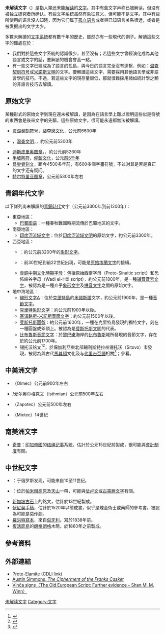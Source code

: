 {{refimprove|time=2016-11-11T06:41:00+00:00}}
'''未解读文字'''（{{lang-en|undeciphered writing systems}}）是指人類还未能[[解读|解读]]的[[文字|文字]]。其中有些文字声称已被解读，但没有被独立研究者所确认。有些文字系统虽然有象征意义，但可能不是文字。其中有些所使用的语言沒人知晓，因为它们属于[[孤立语言|孤立语言]]或者與已知语言关系很远，或者是被发掘出的文字太少。

多數未解讀的[[文字系統|文字系統]]都有數千年的歷史，雖然亦有一些現代的例子。解讀這些文字的難處在於：
* 我們對於這些文字系統的認識很少，甚至沒有；若這些文字曾經演化成為其他語言或文字的話，要解讀的機會會高一點。
* 有一些文字已經成為了語言的孤島，與今日的語言完全沒有連繫，例如：[[温查契刻符号|温查契刻符号]]或[[米諾斯文明|米諾斯文明]]的文字。要解讀這些文字，需要採用其他語言學或非語言學的技巧。不過，若這些文字的現存量很低，那就很難採用諸如統計學之類的非語言技巧去解讀。

== 原始文字 ==
某種形式的原始文字到現在還未被解讀，是因為在語言學上難以證明這些似是符號的東西會是後來文字的先驅。這些原始文字，很可能永遠都無法被解讀。

* [[贾湖契刻符号|贾湖契刻符号]]，[[裴李岗文化|裴李岗文化]]，公元前6600年
* {{link-en|温查契刻符号|Old European Script}}，[[温查文明|温查文明]]，{{link-en|歐洲新石器時代|Neolithic Europe}}，約公元前5300年
* [[迪斯皮里奥图章|迪斯皮里奥图章]]，{{link-en|歐洲新石器時代|Neolithic Europe}}，約公元前5260年
* [[半坡陶符|半坡陶符]]，[[仰韶文化|仰韶文化]]，公元[[前5千年|前5千年]]
* [[昌樂骨刻文|昌樂骨刻文]]，距今4500多年前，有600多個字畫符號，不过对其是否是真正的文字还有疑问。
* [[特尔特里亚图章|特尔特里亚图章]]，公元前5300年左右

== 青銅年代文字 ==
以下詳列尚未解讀的[[青銅時代|青銅時代]]文字（公元前3300年到前1200年）：
* 東亞地區：
** [[巴蜀图语|巴蜀图语]]：一種春秋戰國時期流傳於巴蜀地区的文字。
* 南亞地區：
** [[印度河流域文字|印度河流域文字]]：位於[[印度河流域文明|印度河流域文明]]的原始文字，約公元前3300年。
* 西亞地區：
** {{link-en|原始埃蘭文字|Proto-Elamite#Proto-Elamite_script}}：約公元前3200年的[[象形文字|象形文字]]。
** {{link-en|埃蘭綫形文字|Linear Elamite}}：前30世紀到前22世紀出現，可能是[[原始埃蘭文字|原始埃蘭文字]]的接續。
** [[青銅中期文化時期字母|青銅中期文化時期字母]]：包括原始西奈字母（Proto-Sinaitic script）和恐怖峽谷字母（Wadi el-Ħôl script），約公元前1800年，是一種[[辅音音素文字|辅音音素文字]]，被認為是一種介乎[[象形文字|象形文字]]及[[拼音文字|拼音文字]]之間的原始文字。
* 地中海地區：
** [[線形文字A|線形文字A]]：位於[[克里特島|克里特島]]的[[米諾斯語|米諾斯語]]文字，約公元前1900年，是一種[[音節文字|音節文字]]。
** [[克里特象形文字|克里特象形文字]]：約公元前1900年以後。
** [[塞浦路斯-米諾斯音節文字|塞浦路斯-米諾斯音節文字]]：約公元前1500年以後。
** [[斐斯托斯圓盤|斐斯托斯圓盤]]：約公元前1600年，一種在克里特島發現的獨特文字，刻在一種圓盤或斧頭上。被認為是[[斐斯托斯文明|斐斯托斯文明]]的代表。
** [[比布魯斯音節文字|比布魯斯音節文字]]：於[[黎巴嫩|黎巴嫩]]海岸的[[比布魯斯|比布魯斯]]城所發現的音節文字，存在於約公元前1700年。
** [[锡托沃铭文|锡托沃铭文]]<ref>{{Cite web |url=http://www.unet.com.mk/ancient-macedonians/sitivo_a.htm |title=Vasil Ilyov. DISCOVERIES ABOUT THE LITERACY, LANGUAGE AND CULTURE OF THE ANCIENT MACEDONIANS |accessdate=2009-02-22 |archive-date=2008-09-29 |archive-url=https://web.archive.org/web/20080929145332/http://www.unet.com.mk/ancient-macedonians/sitivo_a.htm |dead-url=yes }}</ref><ref>{{Cite web |url=http://www.korenine.si/zborniki/zbornik06/serafimov_sitovo06.pdf |title=Pavel Serafimov. The Sitovo Inscription |accessdate=2009-02-22 |archive-date=2012-02-17 |archive-url=https://web.archive.org/web/20120217215337/http://www.korenine.si/zborniki/zbornik06/serafimov_sitovo06.pdf |dead-url=yes }}</ref>，於[[保加利亞|保加利亞]]東北部[[錫利斯特拉州|錫利斯特拉州]][[锡托沃|锡托沃]]（Sitovo）市發現，被認為與古代[[馬其頓|馬其頓]]文化及与[[弗里吉亞語|弗里吉亞語]]相關<ref>{{Cite web |url=http://www.maravot.com/Phrygian5.html |title=Mel Copeland. Phrygian language |accessdate=2009-02-22 |archive-date=2008-09-24 |archive-url=https://web.archive.org/web/20080924001209/http://www.maravot.com/Phrygian5.html |dead-url=yes }}</ref>；參看{{tsl|ru|Ситовская надпись|Ситовская надпись}}。

== 中美洲文字 ==
* {{link-en|奥尔梅克文|Olmec hieroglyphs}}（Olmec）公元前900年左右
* {{link-en|地峡文|Isthmian script}}/爱尔奥尔梅克文（Isthmian）公元前500年左右
* {{link-en|萨波特克文|Zapotec writing}}（Zapotec）公元前500年左右
* {{link-en|米斯特克文|Mixtec writing}}（Mixtec）14世纪

== 南美洲文字 ==
* [[奇普|奇普]]：[[印加帝國|印加帝國]]的[[结绳记事|结绳记事]]系統，估計於公元15世紀前製成，很可能與[[會計制度|會計制度]]有關。

== 中世紀文字 ==
* {{link-en|阿列卡诺沃铭文|Alekanovo inscription}}：于俄罗斯发现，可能来自10至11世纪。
* {{link-ru|伊萨克文字|Иссыкское письмо}}：位於[[帕米爾高原|帕米爾高原]]及[[天山|天山]]一帶，可能與[[佉卢文|佉卢文]]或[[古突厥文字|古突厥文字]]有關。
* [[新加坡古石|新加坡古石]]上的銘文，估計於13世紀製成。
* [[伏尼契手稿|伏尼契手稿]]，估計於1520年以前成書，似乎是煉金術士或藥師的參考書。被認為可能是惡作劇。
* [[羅洪特寫本|羅洪特寫本]]，來自[[匈牙利|匈牙利]]，寫於1838年前。
* [[復活節島|復活節島]]的[[朗格朗格|朗格朗格]]木簡，於1860年之前製成。

== 參考資料 ==
{{reflist|2}}

==外部連結==
* [https://web.archive.org/web/20081209035721/http://cdli.ucla.edu/wiki/doku.php/proto-elamite Proto-Elamite (CDLI link)]
* [https://web.archive.org/web/20120303013402/http://homeros.godsong.org/FRANKS_CASKET.pdf Austin Simmons, ''The Cipherment of the Franks Casket'']
* [http://www.prehistory.it/ftp/winn.htm Vinča signs（The Old European Script: Further evidence - Shan M. M. Winn）] {{Wayback|url=http://www.prehistory.it/ftp/winn.htm |date=20110613025853 }}

{{Writing systems}}
{{文字列表}}

[[Category:未解读文字|]]
[[Category:文字|Category:文字]]